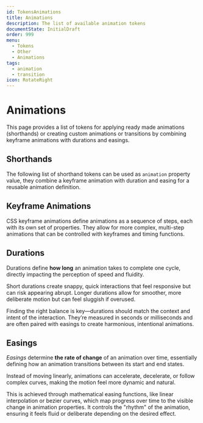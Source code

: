 ```yaml
---
id: TokensAnimations
title: Animations
description: The list of available animation tokens
documentState: InitialDraft
order: 999
menu:
  - Tokens
  - Other
  - Animations
tags:
  - animation
  - transition
icon: RotateRight
---
```


# Animations

This page provides a list of tokens for applying ready made animations
(shorthands) or creating custom animations or transitions by combining keyframe
animations with durations and easings.

## Shorthands

The following list of shorthand tokens can be used as `animation` property
value, they combine a keyframe animation with duration and easing for a reusable
animation definition.

<GenericTokenTableDemo category="animations" demoProperty="animation" />

## Keyframe Animations

CSS keyframe animations define animations as a sequence of steps, each with its
own set of properties. They allow for more complex, multi-step animations that
can be controlled with keyframes and timing functions.

<KeyframeTokenDemo />

## Durations

Durations define **how long** an animation takes to complete one cycle, directly
impacting the perception of speed and fluidity.

Short durations create snappy, quick interactions that feel responsive but can
risk appearing abrupt. Longer durations allow for smoother, more deliberate
motion but can feel sluggish if overused.

Finding the right balance is key—durations should match the context and intent
of the interaction. They’re measured in seconds or milliseconds and are often
paired with easings to create harmonious, intentional animations.

<DurationTokenDemo />

## Easings

_Easings_ determine **the rate of change** of an animation over time,
essentially defining how an animation transitions between its start and end
states.

Instead of moving linearly, animations can accelerate, decelerate, or follow
complex curves, making the motion feel more dynamic and natural.

This is achieved through mathematical easing functions, like linear
interpolation or bezier curves, which map progress over time to the visible
change in animation properties. It controls the "rhythm" of the animation,
ensuring it feels fluid or deliberate depending on the desired effect.

<EasingTokenDemo />
